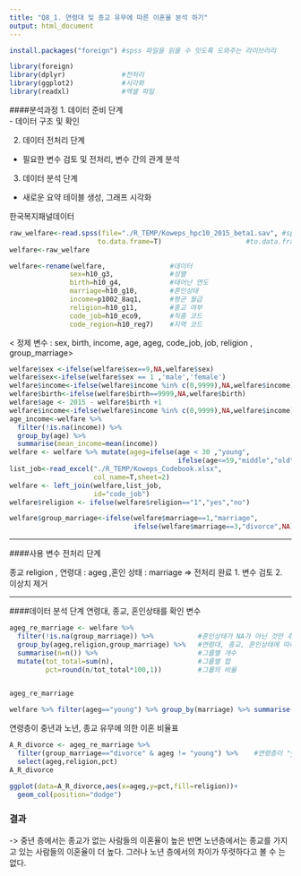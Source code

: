 ```yaml
---
title: "Q8_1. 연령대 및 종교 유무에 따른 이혼율 분석 하기"
output: html_document
---
```

```r
install.packages("foreign") #spss 파일을 읽을 수 잇도록 도와주는 라이브러리 
```

```r
library(foreign)
library(dplyr)              #전처리
library(ggplot2)            #시각화
library(readxl)             #엑셀 파일 

```

####분석과정
1. 데이터 준비 단계  
-  데이터 구조 및 확인  
 
2. 데이터 전처리 단계   
-  필요한 변수 검토 및 전처리, 변수 간의 관계 분석 

3. 데이터 분석 단계  
-  새로운 요약 테이블 생성, 그래프 시각화 


한국복지패널데이터
```r
raw_welfare<-read.spss(file="./R_TEMP/Koweps_hpc10_2015_beta1.sav", #spss 파일 
                      to.data.frame=T)                     #to.data.frame=T : 옵션 사용하지 않으면 
welfare<-raw_welfare
```

```r
welfare<-rename(welfare,                #데이터
               sex=h10_g3,              #성별 
               birth=h10_g4,            #태어난 연도
               marriage=h10_g10,        #혼인상태
               income=p1002_8aq1,       #평균 월급
               religion=h10_g11,        #종교 여부
               code_job=h10_eco9,       #직종 코드
               code_region=h10_reg7)    #지역 코드 
```


< 정제 변수 : sex, birth, income, age, ageg, code_job, job, religion , group_marriage>
```r
welfare$sex <-ifelse(welfare$sex==9,NA,welfare$sex)
welfare$sex<-ifelse(welfare$sex == 1 ,'male','female')
welfare$income<-ifelse(welfare$income %in% c(0,9999),NA,welfare$income)
welfare$birth<-ifelse(welfare$birth==9999,NA,welfare$birth)
welfare$age <- 2015 - welfare$birth +1
welfare$income<-ifelse(welfare$income %in% c(0,9999),NA,welfare$income)
age_income<-welfare %>% 
  filter(!is.na(income)) %>%          
  group_by(age) %>%                    
  summarise(mean_income=mean(income))
welfare <- welfare %>% mutate(ageg=ifelse(age < 30 ,"young",
                                          ifelse(age<=59,"middle","old"))) 
list_job<-read_excel("./R_TEMP/Koweps_Codebook.xlsx",
                     col_name=T,sheet=2) 
welfare <- left_join(welfare,list_job,
                     id="code_job")  
welfare$religion <- ifelse(welfare$religion=="1","yes","no")

welfare$group_marriage<-ifelse(welfare$marriage==1,"marriage",
                               ifelse(welfare$marriage==3,"divorce",NA))


```

----------------------------------------------------------


####사용 변수 전처리 단계 

종교 religion , 연령대 : ageg ,혼인 상태 : marriage  => 전처리 완료 
1. 변수 검토
2. 이상치 제거 

----

####데이터 분석 단계
연령대, 종교, 혼인상태를 확인 변수
```r
ageg_re_marriage <- welfare %>% 
  filter(!is.na(group_marriage)) %>%           #혼인상태가 NA가 아닌 것만 추출 
  group_by(ageg,religion,group_marriage) %>%   #연령대, 종교, 혼인상태에 따라 그룹화 
  summarise(n=n()) %>%                         #그룹별 개수
  mutate(tot_total=sum(n),                     #그룹별 합 
         pct=round(n/tot_total*100,1))         #그룹의 비율   


ageg_re_marriage
```

```r
welfare %>% filter(ageg=="young") %>% group_by(marriage) %>% summarise(n=n())
```

연령층이 중년과 노년, 종교 유무에 의한 이혼 비율표
```r
A_R_divorce <- ageg_re_marriage %>% 
  filter(group_marriage=="divorce" & ageg != "young") %>%    #연령층이 "young" 은 제외 BUT 이혼상태, 2명 존재 
  select(ageg,religion,pct)
A_R_divorce
```
```r
ggplot(data=A_R_divorce,aes(x=ageg,y=pct,fill=religion))+
  geom_col(position="dodge")
```

### 결과 ###
-> 중년 층에서는 종교가 없는 사람들의 이혼율이 높은 반면 노년층에서는 종교를 가지고 있는 사람들의 이혼율이 더 높다. 그러나 노년 층에서의 차이가 뚜렷하다고 볼 수 는 없다.
















